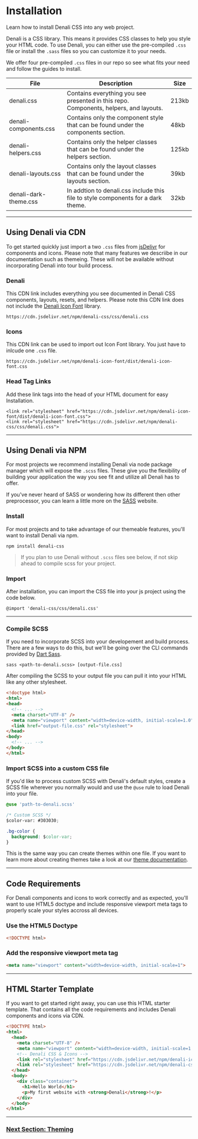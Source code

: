 
<Meta title="Get Started/Installation" />

# Installation
Learn how to install Denali CSS into any web project.

Denali is a CSS library. This means it provides CSS classes to help you style your HTML code. To use Denali, you can either use the pre-compiled `.css` file or install the `.sass` files so you can customize it to your needs.

We offer four pre-compiled `.css` files in our repo so see what fits your need and follow the guides to install.

|File|Description|Size|
|---|-----|---|
|denali.css|Contains everything you see presented in this repo. Components, helpers, and layouts.|213kb|
|denali-components.css|Contains only the component style that can be found under the components section.|48kb|
|denali-helpers.css|Contains only the helper classes that can be found under the helpers section.|125kb|
|denali-layouts.css|Contains only the layout classes that can be found under the layouts section.|39kb|
|denali-dark-theme.css|In addtion to denali.css include this file to style components for a dark theme.|32kb|

---

## Using Denali via CDN
To get started quickly just import a two `.css` files from [jsDelivr](https://www.jsdelivr.com/) for components and icons. Please note that many features we descriibe in our documentation such as themeing. These will not be available without incorporating Denali into tour build process.

### Denali
This CDN link includes everything you see documented in Denali CSS components, layouts, resets, and helpers. Please note this CDN link does not include the [Denali Icon Font](https://github.com/denali-design/denali-icon-font) library.
```
https://cdn.jsdelivr.net/npm/denali-css/css/denali.css
```

### Icons
This CDN link can be used to import out Icon Font library. You just have to inlcude one `.css` file.
```
https://cdn.jsdelivr.net/npm/denali-icon-font/dist/denali-icon-font.css
```

### Head Tag Links
Add these link tags into the head of your HTML document for easy Installation.
```
<link rel="stylesheet" href="https://cdn.jsdelivr.net/npm/denali-icon-font/dist/denali-icon-font.css">
<link rel="stylesheet" href="https://cdn.jsdelivr.net/npm/denali-css/css/denali.css">
```

---

## Using Denali via NPM
For most projects we recommend installing Denali via node package manager which will expose the `.scss` files. These give you the flexibility of building your application the way you see fit and utilize all Denali has to offer.

If you've never heard of SASS or wondering how its different then other preprocessor, you can learn a little more on the [SASS](https://sass-lang.com/) website.

### Install
For most projects and to take advantage of our themeable features, you'll want to install Denali via npm.
```
npm install denali-css
```

> If you plan to use Denali without `.scss` files see below, if not skip ahead to compile scss for your project.

### Import
After installation, you can import the CSS file into your js project using the code below.
```
@import 'denali-css/css/denali.css'
```

---

### Compile SCSS
If you need to incorporate SCSS into your developement and build process. There are a few ways to do this, but we'll be going over the CLI commands provided by [Dart Sass](https://sass-lang.com/dart-sass).
```
sass <path-to-denali.scss> [output-file.css]
```

After compiling the SCSS to your output file you can pull it into your HTML like any other stylesheet.
```html
<!doctype html>
<html>
<head>
  <!-- ... -->
  <meta charset="UTF-8" />
  <meta name="viewport" content="width=device-width, initial-scale=1.0" />
  <link href="output-file.css" rel="stylesheet">
</head>
<body>
  <!-- ... -->
</body>
</html>
```

### Import SCSS into a custom CSS file
If you'd like to process custom SCSS with Denali's default styles, create a SCSS file wherever you normally would and use the `@use` rule to load Denali into your file.
```css
@use 'path-to-denali.scss'

/* Custom SCSS */
$color-var: #303030;

.bg-color {
  background: $color-var;
}
```

This is the same way you can create themes within one file. If you want to learn more about creating themes take a look at our [theme documentation](/?path=/story/get-started-theming--page).

---

## Code Requirements
For Denali components and icons to work correctly and as expected, you'll want to use HTML5 doctype and include responsive viewport meta tags to properly scale your styles accross all devices.

### Use the HTML5 Doctype
```html
<!DOCTYPE html>
```

### Add the responsive viewport meta tag
```html
<meta name="viewport" content="width=device-width, initial-scale=1">
```

---

## HTML Starter Template
If you want to get started right away, you can use this HTML starter template. That contains all the code requirements and includes Denali components and icons via CDN.

```html
<!DOCTYPE html>
<html>
  <head>
    <meta charset="UTF-8" />
    <meta name="viewport" content="width=device-width, initial-scale=1.0" />
    <!-- Denali CSS & Icons -->
    <link rel="stylesheet" href="https://cdn.jsdelivr.net/npm/denali-icon-font/dist/denali-icon-font.css">
    <link rel="stylesheet" href="https://cdn.jsdelivr.net/npm/denali-css/css/denali.css">
  </head>
  <body>
    <div class="container">
      <h1>Hello World</h1>
      <p>My first website with <strong>Denali</strong>!</p>
    </div>
  </body>
</html>
```

---

<h3><a href="/?path=/story/get-started-theming--page">Next Section: Theming</a></h3>